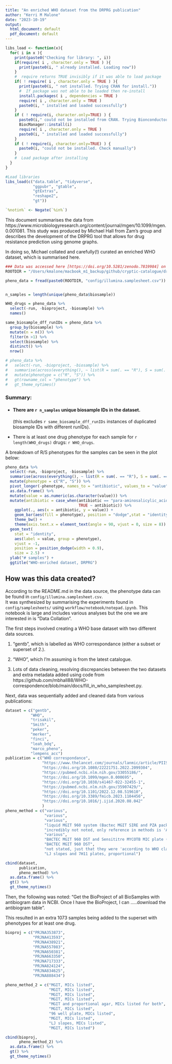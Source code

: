 ```yaml
---
title: "An enriched WHO dataset from the DRPRG publication"
author: "Kerri M Malone"
date: "2023-10-19"
output:
  html_document: default
  pdf_document: default
---
```

```r


libs_load <- function(x){
  for( i in x ){
    print(paste0("Checking for library: ", i))
    if(require( i , character.only = TRUE ) ){
      print(paste0(i, " already installed. Loading now"))
    }
    #  require returns TRUE invisibly if it was able to load package
    if( ! require( i , character.only = TRUE ) ){
      print(paste0(i, " not installed. Trying CRAN for install."))
      #  If package was not able to be loaded then re-install
      install.packages( i , dependencies = TRUE )
      require( i , character.only = TRUE )
      paste0(i, " installed and loaded successfully")
    }
    if ( ! require(i, character.only=TRUE) ) {
      paste0(i," could not be installed from CRAN. Trying Bionconductor....")
      BiocManager::install(i)
      require( i , character.only = TRUE )
      paste0(i, " installed and loaded successfully")
    }
    if ( ! require(i, character.only=TRUE) ) {
      paste0(i, "could not be installed. Check manually")
    }
    #  Load package after installing
  }
}

#Load libraries
libs_load(c("data.table", "tidyverse", 
            "ggpubr", "gtable",
            "gtExtras",
            "reshape2",
            "gt"))

`%notin%` <- Negate(`%in%`)
```
This document summarises the data from https://www.microbiologyresearch.org/content/journal/mgen/10.1099/mgen.0.001081. This study was produced by Michael Hall from Zam's group and describes the development of the DRPRG tool that allows for drug resistance prediction using genome graphs.  
  
In doing so, Michael collated and carefully(!) curated an enriched WHO dataset, which is summarised here.



```r
### Data was accessed here [https://doi.org/10.5281/zenodo.7819984] on 20231018.
ROOTDIR = "/Users/kmalone/macbook_m1_backup/github/cryptic-catalogue/drprg-paper-preprint/"

pheno_data = fread(paste0(ROOTDIR, "config/illumina.samplesheet.csv"))


n_samples = length(unique(pheno_data$biosample))

WHO_drugs = pheno_data %>%
  select(-run, -bioproject, -biosample) %>%
  names()

same_biosample_dff_runIDs = pheno_data %>% 
  group_by(biosample) %>%
  mutate(n = n()) %>% 
  filter(n >1) %>% 
  select(biosample) %>% 
  distinct() %>% 
  nrow()

# pheno_data %>%
#   select(-run, -bioproject, -biosample) %>%
#   summarise(across(everything(), ~ list(R = sum(. == "R"), S = sum(. == "S")))) %>%
#   mutate(phenotype = c("R", "S")) %>%
#   gt(rowname_col = "phenotype") %>%
#   gt_theme_nytimes()
```

### Summary:  

* #### There are `r n_samples` unique biosample IDs in the dataset.  
(this excludes `r same_biosample_dff_runIDs` instances of duplicated biosample IDs with different runIDs).  
  
  
* There is at least one drug phenotype for each sample for `r length(WHO_drugs)` drugs: `r WHO_drugs`. 
  
  
A breakdown of R/S phenotypes for the samples can be seen in the plot below:  

```r
pheno_data %>%
  select(-run, -bioproject, -biosample) %>%
  summarise(across(everything(), ~ list(R = sum(. == "R"), S = sum(. == "S")))) %>%
  mutate(phenotype = c("R", "S")) %>% 
  pivot_longer(-phenotype, names_to = "antibiotic", values_to = "value") %>%
  as.data.frame() %>%
  mutate(value = as.numeric(as.character(value))) %>%
  mutate(antibiotic = case_when(antibiotic == "para-aminosalicylic_acid" ~ "PAS",
                                TRUE ~ antibiotic)) %>%
    ggplot(., aes(x = antibiotic, y = value)) +
    geom_bar(aes(fill = phenotype), position = "dodge",stat = "identity") +
    theme_bw() +
    theme(axis.text.x = element_text(angle = 90, vjust = 0, size = 8)) +
  geom_text(
    stat = "identity", 
    aes(label = value, group = phenotype),
    vjust = -1,
    position = position_dodge(width = 0.9),
    size = 2.5) +
  ylab("# samples") +
  ggtitle("WHO-enriched dataset, DRPRG")

```

## How was this data created?  


According to the README.md in the data source, the phenotype data can be found in `config/illumina.samplesheet.csv`.  
It was synthesized by summarising the experiments found in `config/samplesheets/` using `workflow/notebook/notepad.ipynb`.
This notebook is large and includes various analyses but the one we are interested in is "Data Collation".

The first steps involved creating a WHO base dataset with two different data sources.  

1. "gentb", which is labelled as WHO correspondance (either a subset or superset of 2.). 

2. "WHO", which I'm assuming is from the latest catalogue. 

3. Lots of data cleaning, resolving discrepancies between the two datasets and extra metadata added using code from https://github.com/mbhall88/WHO-correspondence/blob/main/docs/fill_in_who_samplesheet.py.  


Next, data was sequentially added and cleaned data from various publications:

```r

dataset = c("gentb",
           "WHO",
           "trisakil", 
           "Smith",
           "peker",
           "merker",
           "finci",
           "leah_bdq",
           "marco_pheno",
           "lempens_acc") 
publication = c("WHO correspondance",
                "https://www.thelancet.com/journals/lanmic/article/PIIS2666-5247(21)00301-3/fulltext",
                "https://doi.org/10.1080/22221751.2022.2099304",
                "https://pubmed.ncbi.nlm.nih.gov/33055186/",
                "https://doi.org/10.1099/mgen.0.000695",
                "https://doi.org/10.1038/s41467-022-32455-1",
                "https://pubmed.ncbi.nlm.nih.gov/35907429/",
                "https://doi.org/10.1101/2022.12.08.519610",
                "https://doi.org/10.3389/fmicb.2023.1104456",
                "https://doi.org/10.1016/j.ijid.2020.08.042"
                )
pheno_method = c("various",
                 "various", 
                 "various", 
                 "liquid MGIT 960 system (Bactec MGIT SIRE and PZA package inserts; Becton, Dickinson) and solid 7H10 agar proportion method",
                 "incredibly not noted, only reference in methods is 'All MTB isolates were phenotypically tested for drug susceptibility (phenotypic DST)'",
                 "various",
                 "BACTEC MGIT 960 DST and Sensititre MYCOTB MIC plate (binary results reported)",
                 "BACTEC MGIT 960 DST",
                 "not stated, just that they were 'according to WHO classification'",
                 "LJ slopes and 7H11 plates, proportional")

cbind(dataset,
      publication,
      pheno_method) %>%
  as.data.frame() %>%
  gt() %>%
  gt_theme_nytimes()
```


Then, the following was noted:
"Get the BioProject of all BioSamples with antibiogram data in NCBI. Once I have the BioProject, I can .....download the antibiogram table".  


This resulted in an extra 1073 samples being added to the superset with phenotypes for at least one drug.  

```r
bioproj = c("PRJNA353873",
            "PRJNA413593",
            "PRJNA438921",
            "PRJNA557083",
            "PRJNA650381",
            "PRJNA663350",
            "PRJNA717333",
            "PRJNA824124",
            "PRJNA834625",
            "PRJNA888434")

pheno_method_2 = c("MGIT, MICs listed",
                   "MGIT, MICs listed",
                   "MGIT, MICs listed",
                   "MGIT, MICs listed",
                   "MGIT and proportional agar, MICs listed for both",
                   "MGIT, MICs listed",
                   "96 well plate, MICs listed",
                   "MGIT, MICs listed",
                   "LJ slopes, MICs listed",
                   "MGIT, MICs listed")

cbind(bioproj,
      pheno_method_2) %>%
  as.data.frame() %>%
  gt() %>%
  gt_theme_nytimes()

```



